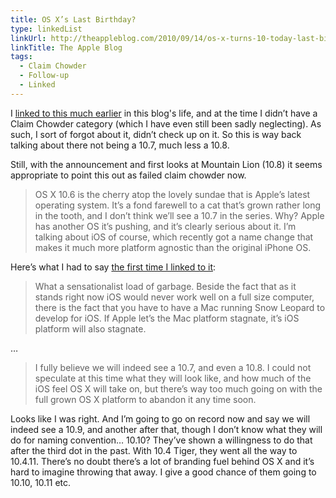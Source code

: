 ```yaml
---
title: OS X’s Last Birthday?
type: linkedList
linkUrl: http://theappleblog.com/2010/09/14/os-x-turns-10-today-last-birthday-for-the-aging-cat
linkTitle: The Apple Blog
tags:
  - Claim Chowder
  - Follow-up
  - Linked
---
```


I [linked to this much earlier](/blog/2010/09/14/os-xs-last-birthday-nope-dont-think-so) in this blog's life, and at the time I didn’t have a Claim Chowder category (which I have even still been sadly neglecting). As such, I sort of forgot about it, didn’t check up on it. So this is way back talking about there not being a 10.7, much less a 10.8.

Still, with the announcement and first looks at Mountain Lion (10.8) it seems appropriate to point this out as failed claim chowder now.

> OS X 10.6 is the cherry atop the lovely sundae that is Apple’s latest operating system. It’s a fond farewell to a cat that’s grown rather long in the tooth, and I don’t think we’ll see a 10.7 in the series. Why? Apple has another OS it’s pushing, and it’s clearly serious about it. I’m talking about iOS of course, which recently got a name change that makes it much more platform agnostic than the original iPhone OS.

Here’s what I had to say [the first time I linked to it](/blog/2010/09/14/os-xs-last-birthday-nope-dont-think-so):

> What a sensationalist load of garbage. Beside the fact that as it stands right now iOS would never work well on a full size computer, there is the fact that you have to have a Mac running Snow Leopard to develop for iOS. If Apple let’s the Mac platform stagnate, it’s iOS platform will also stagnate.

…

> I fully believe we will indeed see a 10.7, and even a 10.8. I could not speculate at this time what they will look like, and how much of the iOS feel OS X will take on, but there’s way too much going on with the full grown OS X platform to abandon it any time soon.

Looks like I was right. And I’m going to go on record now and say we will indeed see a 10.9, and another after that, though I don’t know what they will do for naming convention… 10.10? They’ve shown a willingness to do that after the third dot in the past. With 10.4 Tiger, they went all the way to 10.4.11. There’s no doubt there’s a lot of branding fuel behind OS X and it’s hard to imagine throwing that away. I give a good chance of them going to 10.10, 10.11 etc.
